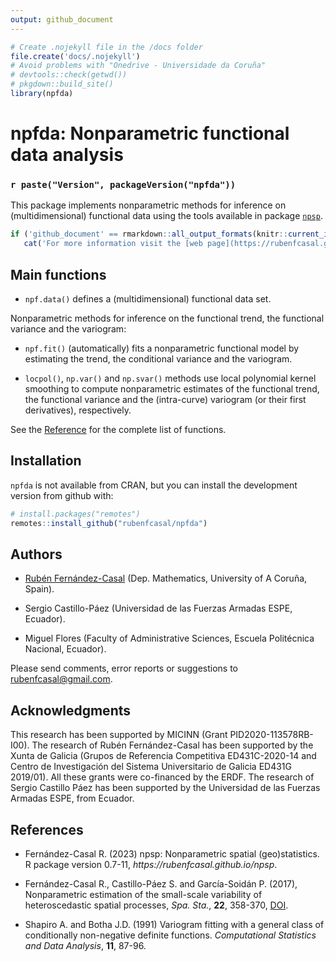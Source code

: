 ```yaml
---
output: github_document
---
```


<!-- 
README.md is generated from README.Rmd. 
Please edit that file 
-->

```r
# Create .nojekyll file in the /docs folder
file.create('docs/.nojekyll')
# Avoid problems with "Onedrive - Universidade da Coruña" 
# devtools::check(getwd()) 
# pkgdown::build_site()
library(npfda)
```

# npfda: Nonparametric functional data analysis

### `r paste("Version", packageVersion("npfda"))`

This package implements nonparametric methods for inference on (multidimensional) functional data using the tools available in package [`npsp`](https://rubenfcasal.github.io/npsp).


```r
if ('github_document' == rmarkdown::all_output_formats(knitr::current_input()) && !knitr:::is_html_output()) 
   cat('For more information visit the [web page](https://rubenfcasal.github.io/npfda) of the package.')
```


## Main functions

*   `npf.data()` defines a (multidimensional) functional data set.

Nonparametric methods for inference on the functional trend, the functional variance 
and the variogram:

*  `npf.fit()` (automatically) fits a nonparametric functional model 
    by estimating the trend, the conditional variance and the variogram.

*  `locpol()`, `np.var()` and `np.svar()` methods use local polynomial kernel 
   smoothing to compute nonparametric estimates of the functional trend, the functional 
   variance and the (intra-curve) variogram (or their first derivatives), respectively. 


See the [Reference](https://rubenfcasal.github.io/npfda/reference/index.html) for the complete list of functions.


## Installation

`npfda` is not available from CRAN, but you can install the development version from github with:

```r
# install.packages("remotes")
remotes::install_github("rubenfcasal/npfda")
```

<!-- 
Note also that, as this package requires compilation, Windows users need to have previously installed the appropriate version of [Rtools](https://cran.r-project.org/bin/windows/Rtools/), and OS X users need to have installed [Xcode](https://apps.apple.com/us/app/xcode/id497799835).

Alternatively, Windows users may install the corresponding *npfda_X.Y.Z.zip* file in the [releases section](https://github.com/rubenfcasal/npfda/releases/latest) of the github repository.

For R versions 4.2.x under Windows: 
``` r
install.packages('https://github.com/rubenfcasal/npfda/releases/download/v0.1-1/npfda_0.1-1.zip',
                 repos = NULL)
``` 
-->

## Authors

* [Rubén Fernández-Casal](https://rubenfcasal.github.io) (Dep. Mathematics, University of A Coruña, Spain).

* Sergio Castillo-Páez (Universidad de las Fuerzas Armadas ESPE, Ecuador).

* Miguel Flores (Faculty of Administrative Sciences, Escuela Politécnica Nacional, Ecuador).

Please send comments, error reports or suggestions to [rubenfcasal@gmail.com](mailto:rubenfcasal@gmail.com).


## Acknowledgments

This research has been supported by MICINN (Grant PID2020-113578RB-I00). 
The research of Rubén Fernández-Casal has been supported by the Xunta de Galicia (Grupos de Referencia Competitiva ED431C-2020-14 and Centro de Investigación del Sistema Universitario de Galicia ED431G 2019/01). All these grants were co-financed by the ERDF. 
The research of Sergio Castillo Páez has been supported by the Universidad de las Fuerzas Armadas ESPE, from Ecuador.


## References

* Fernández-Casal R. (2023) npsp: Nonparametric spatial (geo)statistics. R package version 0.7-11, *https://rubenfcasal.github.io/npsp*.

* Fernández-Casal R., Castillo-Páez S. and García-Soidán P. (2017), Nonparametric estimation of the small-scale variability of heteroscedastic spatial processes, *Spa. Sta.*, **22**, 358-370, [DOI](https://doi.org/10.1016/j.spasta.2017.04.001).

* Shapiro A. and Botha J.D. (1991) Variogram fitting with a general class of conditionally non-negative definite functions. *Computational Statistics and Data Analysis*, **11**, 87-96.

